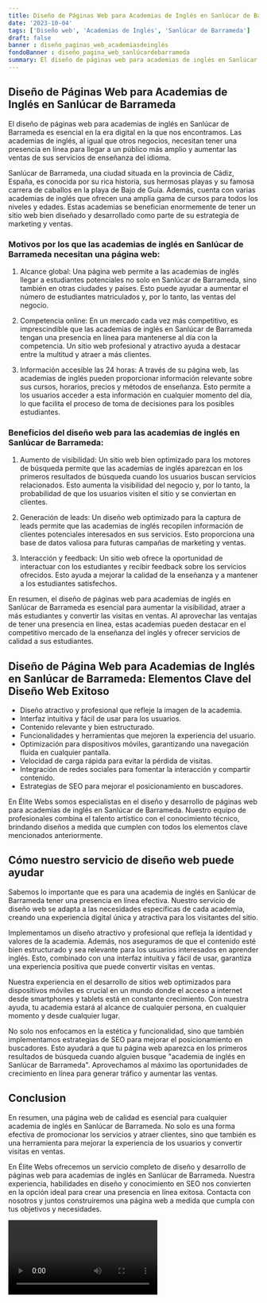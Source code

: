 ```yaml
---
title: Diseño de Páginas Web para Academias de Inglés en Sanlúcar de Barrameda
date: '2023-10-04'
tags: ['Diseño web', 'Academias de Inglés', 'Sanlúcar de Barrameda']
draft: false
banner : diseño_paginas_web_academiasdeinglés
fondoBanner : diseño_pagina_web_sanlúcardebarrameda
summary: El diseño de páginas web para academias de inglés en Sanlúcar de Barrameda es esencial en la era digital en la que nos encontramos. Las academias de inglés, al igual que otros negocios, necesitan tener una presencia en línea para llegar a un público más amplio y aumentar las ventas de sus servicios de enseñanza del idioma.
---
```


## Diseño de Páginas Web para Academias de Inglés en Sanlúcar de Barrameda

El diseño de páginas web para academias de inglés en Sanlúcar de Barrameda es esencial en la era digital en la que nos encontramos. Las academias de inglés, al igual que otros negocios, necesitan tener una presencia en línea para llegar a un público más amplio y aumentar las ventas de sus servicios de enseñanza del idioma.

Sanlúcar de Barrameda, una ciudad situada en la provincia de Cádiz, España, es conocida por su rica historia, sus hermosas playas y su famosa carrera de caballos en la playa de Bajo de Guía. Además, cuenta con varias academias de inglés que ofrecen una amplia gama de cursos para todos los niveles y edades. Estas academias se benefician enormemente de tener un sitio web bien diseñado y desarrollado como parte de su estrategia de marketing y ventas.

### Motivos por los que las academias de inglés en Sanlúcar de Barrameda necesitan una página web:

1. Alcance global: Una página web permite a las academias de inglés llegar a estudiantes potenciales no solo en Sanlúcar de Barrameda, sino también en otras ciudades y países. Esto puede ayudar a aumentar el número de estudiantes matriculados y, por lo tanto, las ventas del negocio.

2. Competencia online: En un mercado cada vez más competitivo, es imprescindible que las academias de inglés en Sanlúcar de Barrameda tengan una presencia en línea para mantenerse al día con la competencia. Un sitio web profesional y atractivo ayuda a destacar entre la multitud y atraer a más clientes.

3. Información accesible las 24 horas: A través de su página web, las academias de inglés pueden proporcionar información relevante sobre sus cursos, horarios, precios y métodos de enseñanza. Esto permite a los usuarios acceder a esta información en cualquier momento del día, lo que facilita el proceso de toma de decisiones para los posibles estudiantes.

### Beneficios del diseño web para las academias de inglés en Sanlúcar de Barrameda:

1. Aumento de visibilidad: Un sitio web bien optimizado para los motores de búsqueda permite que las academias de inglés aparezcan en los primeros resultados de búsqueda cuando los usuarios buscan servicios relacionados. Esto aumenta la visibilidad del negocio y, por lo tanto, la probabilidad de que los usuarios visiten el sitio y se conviertan en clientes.

2. Generación de leads: Un diseño web optimizado para la captura de leads permite que las academias de inglés recopilen información de clientes potenciales interesados en sus servicios. Esto proporciona una base de datos valiosa para futuras campañas de marketing y ventas.

3. Interacción y feedback: Un sitio web ofrece la oportunidad de interactuar con los estudiantes y recibir feedback sobre los servicios ofrecidos. Esto ayuda a mejorar la calidad de la enseñanza y a mantener a los estudiantes satisfechos.

En resumen, el diseño de páginas web para academias de inglés en Sanlúcar de Barrameda es esencial para aumentar la visibilidad, atraer a más estudiantes y convertir las visitas en ventas. Al aprovechar las ventajas de tener una presencia en línea, estas academias pueden destacar en el competitivo mercado de la enseñanza del inglés y ofrecer servicios de calidad a sus estudiantes.

<GifSeo />

<Cta />

## Diseño de Página Web para Academias de Inglés en Sanlúcar de Barrameda: Elementos Clave del Diseño Web Exitoso

- Diseño atractivo y profesional que refleje la imagen de la academia.
- Interfaz intuitiva y fácil de usar para los usuarios.
- Contenido relevante y bien estructurado.
- Funcionalidades y herramientas que mejoren la experiencia del usuario.
- Optimización para dispositivos móviles, garantizando una navegación fluida en cualquier pantalla.
- Velocidad de carga rápida para evitar la pérdida de visitas.
- Integración de redes sociales para fomentar la interacción y compartir contenido.
- Estrategias de SEO para mejorar el posicionamiento en buscadores.

En Élite Webs somos especialistas en el diseño y desarrollo de páginas web para academias de inglés en Sanlúcar de Barrameda. Nuestro equipo de profesionales combina el talento artístico con el conocimiento técnico, brindando diseños a medida que cumplen con todos los elementos clave mencionados anteriormente.

## Cómo nuestro servicio de diseño web puede ayudar

Sabemos lo importante que es para una academia de inglés en Sanlúcar de Barrameda tener una presencia en línea efectiva. Nuestro servicio de diseño web se adapta a las necesidades específicas de cada academia, creando una experiencia digital única y atractiva para los visitantes del sitio.

Implementamos un diseño atractivo y profesional que refleja la identidad y valores de la academia. Además, nos aseguramos de que el contenido esté bien estructurado y sea relevante para los usuarios interesados en aprender inglés. Esto, combinado con una interfaz intuitiva y fácil de usar, garantiza una experiencia positiva que puede convertir visitas en ventas.

Nuestra experiencia en el desarrollo de sitios web optimizados para dispositivos móviles es crucial en un mundo donde el acceso a internet desde smartphones y tablets está en constante crecimiento. Con nuestra ayuda, tu academia estará al alcance de cualquier persona, en cualquier momento y desde cualquier lugar.

No solo nos enfocamos en la estética y funcionalidad, sino que también implementamos estrategias de SEO para mejorar el posicionamiento en buscadores. Esto ayudará a que tu página web aparezca en los primeros resultados de búsqueda cuando alguien busque "academia de inglés en Sanlúcar de Barrameda". Aprovechamos al máximo las oportunidades de crecimiento en línea para generar tráfico y aumentar las ventas.

## Conclusion

En resumen, una página web de calidad es esencial para cualquier academia de inglés en Sanlúcar de Barrameda. No solo es una forma efectiva de promocionar los servicios y atraer clientes, sino que también es una herramienta para mejorar la experiencia de los usuarios y convertir visitas en ventas.

En Élite Webs ofrecemos un servicio completo de diseño y desarrollo de páginas web para academias de inglés en Sanlúcar de Barrameda. Nuestra experiencia, habilidades en diseño y conocimiento en SEO nos convierten en la opción ideal para crear una presencia en línea exitosa. Contacta con nosotros y juntos construiremos una página web a medida que cumpla con tus objetivos y necesidades.

<Video />

<CtaBot job='Academias de Inglés' city='Sanlúcar de Barrameda'/>

<Gmaps query='Sanlúcar de Barrameda+españa+maps' />
